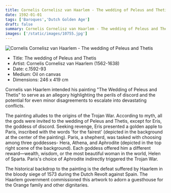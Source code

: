 ```yaml
---
title: Cornelis Cornelisz van Haarlem - The wedding of Peleus and Thetis
date: 1592-01-01
tags: ['Baroques','Dutch Golden Age']
draft: false
summary: Cornelis Cornelisz van Haarlem - The wedding of Peleus and Thetis
images: ['/static/images/10755.jpg']
---
```


![Cornelis Cornelisz van Haarlem - The wedding of Peleus and Thetis](/static/images/10755.jpg)

* Title: The wedding of Peleus and Thetis
* Artist: Cornelis Cornelisz van Haarlem (1562-1638)
* Date: c.1592-93
* Medium: Oil on canvas
* Dimensions: 246 x 419 cm

Cornelis van Haarlem intended his painting "The Wedding of Peleus and Thetis" to serve as an allegory highlighting the perils of discord and the potential for even minor disagreements to escalate into devastating conflicts.

The painting alludes to the origins of the Trojan War. According to myth, all the gods were invited to the wedding of Peleus and Thetis, except for Eris, the goddess of discord. Seeking revenge, Eris presented a golden apple to Paris, inscribed with the words 'for the fairest' (depicted in the background at the center of the painting). Paris, a shepherd, was tasked with choosing among three goddesses- Hera, Athena, and Aphrodite (depicted in the top right scene of the background). Each goddess offered him a different reward—wealth, wisdom, or the most beautiful woman in the world, Helen of Sparta. Paris's choice of Aphrodite indirectly triggered the Trojan War.

The historical backdrop to the painting is the defeat suffered by Haarlem in the bloody siege of 1573 during the Dutch Revolt against Spain. The Haarlem government commissioned this artwork to adorn a guesthouse for the Orange family and other dignitaries. 
